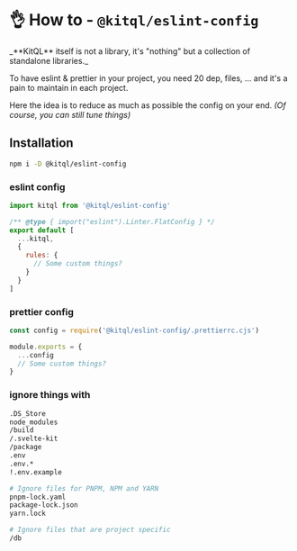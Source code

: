 
# 👌 How to - `@kitql/eslint-config`

<Callout type="info" emoji="💡">
  _**KitQL** itself is not a library, it's "nothing" but a collection of standalone libraries._
</Callout>

To have eslint & prettier in your project, you need 20 dep, files, ... and it's a pain to maintain
in each project.

Here the idea is to reduce as much as possible the config on your end. _(Of course, you can still
tune things)_

## Installation

```sh npm2yarn
npm i -D @kitql/eslint-config
```

### eslint config

```js filename="eslint.config.js"
import kitql from '@kitql/eslint-config'

/** @type { import("eslint").Linter.FlatConfig } */
export default [
  ...kitql,
  {
    rules: {
      // Some custom things?
    }
  }
]
```

### prettier config

```js filename=".prettierrc.cjs"
const config = require('@kitql/eslint-config/.prettierrc.cjs')

module.exports = {
  ...config
  // Some custom things?
}
```

### ignore things with

```bash filename=".prettierignore"
.DS_Store
node_modules
/build
/.svelte-kit
/package
.env
.env.*
!.env.example

# Ignore files for PNPM, NPM and YARN
pnpm-lock.yaml
package-lock.json
yarn.lock

# Ignore files that are project specific
/db
```
